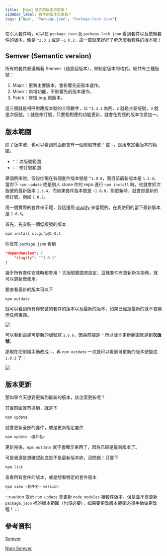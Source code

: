 ```yaml
---
title: 【Npm】套件的版本怎麼看？
sidebar_label: 套件的版本怎麼看？
tags: ["Npm", "Package.json", "Package-lock.json"]
---
```



在引入套件時，可以在 `package.json` 及 `package-lock.json` 看到套件以及依賴套件的版本，像是 `^2.3.1` 或是 `~1.0.2`，這一篇就來好好了解怎麼看套件的版本號！

## Semver (Semantic version)

所有的套件都遵循著 Semver（語意話版本），來制定版本的格式，總共有三種版號：

1. Major：更新主要版本，會影響先前版本運作。
2. Minor：新增功能，不影響先前版本運作。
3. Patch：修復 bug 的版本。

這三個就是相呼對應版本號的三個數字，以 `^2.3.1` 為例，`2` 就是主要版號，`3` 就是次版號，`1` 就是修訂號，只要相對應的功能更新，就會在對應的版本位置加一。

## 版本範圍

除了版本號，也可以看到前面都會有一個前綴符號 `^` 或 `~`，是用來定義版本的範圍。

- `^`：次版號範圍
- `~`：修訂號範圍

舉個例來說，假設你現在有個套件版本號是 `^1.0.0`，而目前最新版本是 `1.3.4`，當你下 `npm update` 或是別人 clone 你的 repo 進行 `npm install` 時，他就會抓次版號的最新版本 `1.3.4`，而如果套件版本號是 `~1.0.0`，那更新時，就會抓最新的修訂號，例如 `1.0.2`。

用一個實際的套件來示範，我這邊用 [slugify](https://www.npmjs.com/package/slugify) 來當範例，在我使用的當下最新版本是 `1.6.6`。

首先，先安裝一個低版號的版本

```bash
npm install slugify@1.0.1
```

你會在 `package.json` 看到

```json
"dependencies": {
    "slugify": "^1.0.1"
}
```

幾乎所有套件安裝時都會用 `^` 次版號範圍來設定，這樣套件有更新新功能時，就可以更新做使用。

要查看最新的版本可以下

```bash
npm outdate
```

就可以看到所有你安裝的套件的版本以及最新的版本，如果已經是最新的就不會顯示任何東西。

<Img src={image_1} />

可以看到這邊可更新的版號寫 `1.6.6`，因為前綴是 `^` 所以版本更新範圍就是到**次版號**。

那現在把前綴手動改成 `~`，再 `npm outdate` 一次就可以看到可更新的版本號變成 `1.0.2` 了！

<Img src={image_2} />

## 版本更新

那如果今天想要更新到最新的版本，該怎麼更新呢？

其實前面就有提到，就是下

```bash
npm update
```

就會更新全部的套件，或是更新指定套件

```bash
npm update <套件名>
```

更新完後，`npm outdate` 就不會顯示東西了，因為已經是最新版本了。

可是我還是想確認到底是不是最新版本欸，沒問題！只要下

```bash
npm list
```

查看所有套件的版本，或是想看特定的套件版本

```bash
npm view <套件名> version
```

:::caution 提示
`npm update` 會更新 `node_modules` 裡套件版本，但是並不會更新 `package.json` 裡的版本範圍（也沒必要），如果要更改版本範圍必須手動做更改喔！
:::

## 參考資料

[Semver](https://semver.org/)

[Npm Semver](https://docs.npmjs.com/cli/v6/using-npm/semver)

